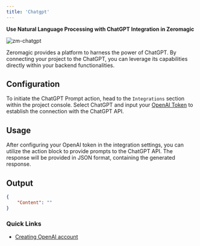 ```yaml
--- 
title: 'Chatgpt'
---
```


**Use Natural Language Processing with ChatGPT Integration in Zeromagic**

![zm-chatgpt](/assets/images/zm-chatgpt.png)

Zeromagic provides a platform to harness the power of ChatGPT. By connecting your project to the ChatGPT, you can leverage its capabilities directly within your backend functionalities.

## Configuration

To initiate the ChatGPT Prompt action, head to the `Integrations` section within the project console. Select ChatGPT and input your [OpenAI Token](https://platform.openai.com/account/api-keys) to establish the connection with the ChatGPT API.

## Usage

After configuring your OpenAI token in the integration settings, you can utilize the action block to provide prompts to the ChatGPT API. The response will be provided in JSON format, containing the generated response.

## Output

```json
{
    "Content": ""
}
```

### Quick Links
- [Creating OpenAI account](https://platform.openai.com/login?launch) 
